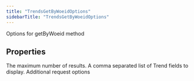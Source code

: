 ```yaml
---
title: "TrendsGetByWoeidOptions"
sidebarTitle: "TrendsGetByWoeidOptions"
---
```


Options for getByWoeid method

## Properties

<ParamField name="maxTrends" type="number">
The maximum number of results.

</ParamField>

<ParamField name="trendfields" type="string[]">
A comma separated list of Trend fields to display.

</ParamField>

<ParamField name="requestOptions" type="RequestOptions">
Additional request options

</ParamField>
